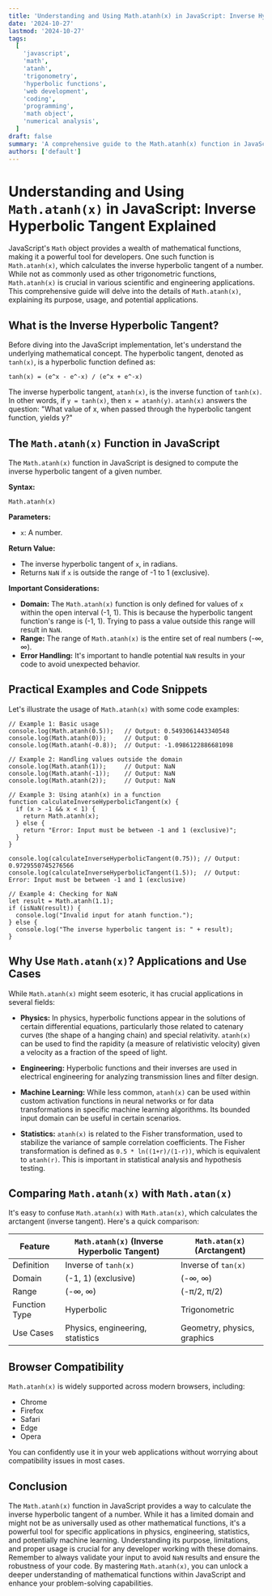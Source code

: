 ```yaml
---
title: 'Understanding and Using Math.atanh(x) in JavaScript: Inverse Hyperbolic Tangent Explained'
date: '2024-10-27'
lastmod: '2024-10-27'
tags:
  [
    'javascript',
    'math',
    'atanh',
    'trigonometry',
    'hyperbolic functions',
    'web development',
    'coding',
    'programming',
    'math object',
    'numerical analysis',
  ]
draft: false
summary: 'A comprehensive guide to the Math.atanh(x) function in JavaScript, covering its definition, usage, domain, range, and practical applications with code examples.'
authors: ['default']
---
```


# Understanding and Using `Math.atanh(x)` in JavaScript: Inverse Hyperbolic Tangent Explained

JavaScript's `Math` object provides a wealth of mathematical functions, making it a powerful tool for developers. One such function is `Math.atanh(x)`, which calculates the inverse hyperbolic tangent of a number. While not as commonly used as other trigonometric functions, `Math.atanh(x)` is crucial in various scientific and engineering applications. This comprehensive guide will delve into the details of `Math.atanh(x)`, explaining its purpose, usage, and potential applications.

## What is the Inverse Hyperbolic Tangent?

Before diving into the JavaScript implementation, let's understand the underlying mathematical concept. The hyperbolic tangent, denoted as `tanh(x)`, is a hyperbolic function defined as:

`tanh(x) = (e^x - e^-x) / (e^x + e^-x)`

The inverse hyperbolic tangent, `atanh(x)`, is the inverse function of `tanh(x)`. In other words, if `y = tanh(x)`, then `x = atanh(y)`. `atanh(x)` answers the question: "What value of x, when passed through the hyperbolic tangent function, yields y?"

## The `Math.atanh(x)` Function in JavaScript

The `Math.atanh(x)` function in JavaScript is designed to compute the inverse hyperbolic tangent of a given number.

**Syntax:**

```plaintext
Math.atanh(x)
```

**Parameters:**

- `x`: A number.

**Return Value:**

- The inverse hyperbolic tangent of `x`, in radians.
- Returns `NaN` if `x` is outside the range of -1 to 1 (exclusive).

**Important Considerations:**

- **Domain:** The `Math.atanh(x)` function is only defined for values of `x` within the open interval (-1, 1). This is because the hyperbolic tangent function's range is (-1, 1). Trying to pass a value outside this range will result in `NaN`.
- **Range:** The range of `Math.atanh(x)` is the entire set of real numbers (-∞, ∞).
- **Error Handling:** It's important to handle potential `NaN` results in your code to avoid unexpected behavior.

## Practical Examples and Code Snippets

Let's illustrate the usage of `Math.atanh(x)` with some code examples:

```plaintext
// Example 1: Basic usage
console.log(Math.atanh(0.5));   // Output: 0.5493061443340548
console.log(Math.atanh(0));     // Output: 0
console.log(Math.atanh(-0.8));  // Output: -1.0986122886681098

// Example 2: Handling values outside the domain
console.log(Math.atanh(1));     // Output: NaN
console.log(Math.atanh(-1));    // Output: NaN
console.log(Math.atanh(2));     // Output: NaN

// Example 3: Using atanh(x) in a function
function calculateInverseHyperbolicTangent(x) {
  if (x > -1 && x < 1) {
    return Math.atanh(x);
  } else {
    return "Error: Input must be between -1 and 1 (exclusive)";
  }
}

console.log(calculateInverseHyperbolicTangent(0.75)); // Output: 0.9729550745276566
console.log(calculateInverseHyperbolicTangent(1.5));  // Output: Error: Input must be between -1 and 1 (exclusive)

// Example 4: Checking for NaN
let result = Math.atanh(1.1);
if (isNaN(result)) {
  console.log("Invalid input for atanh function.");
} else {
  console.log("The inverse hyperbolic tangent is: " + result);
}
```

## Why Use `Math.atanh(x)`? Applications and Use Cases

While `Math.atanh(x)` might seem esoteric, it has crucial applications in several fields:

- **Physics:** In physics, hyperbolic functions appear in the solutions of certain differential equations, particularly those related to catenary curves (the shape of a hanging chain) and special relativity. `atanh(x)` can be used to find the rapidity (a measure of relativistic velocity) given a velocity as a fraction of the speed of light.

- **Engineering:** Hyperbolic functions and their inverses are used in electrical engineering for analyzing transmission lines and filter design.

- **Machine Learning:** While less common, `atanh(x)` can be used within custom activation functions in neural networks or for data transformations in specific machine learning algorithms. Its bounded input domain can be useful in certain scenarios.

- **Statistics:** `atanh(x)` is related to the Fisher transformation, used to stabilize the variance of sample correlation coefficients. The Fisher transformation is defined as `0.5 * ln((1+r)/(1-r))`, which is equivalent to `atanh(r)`. This is important in statistical analysis and hypothesis testing.

## Comparing `Math.atanh(x)` with `Math.atan(x)`

It's easy to confuse `Math.atanh(x)` with `Math.atan(x)`, which calculates the arctangent (inverse tangent). Here's a quick comparison:

| Feature       | `Math.atanh(x)` (Inverse Hyperbolic Tangent) | `Math.atan(x)` (Arctangent) |
| ------------- | -------------------------------------------- | --------------------------- |
| Definition    | Inverse of `tanh(x)`                         | Inverse of `tan(x)`         |
| Domain        | (-1, 1) (exclusive)                          | (-∞, ∞)                     |
| Range         | (-∞, ∞)                                      | (-π/2, π/2)                 |
| Function Type | Hyperbolic                                   | Trigonometric               |
| Use Cases     | Physics, engineering, statistics             | Geometry, physics, graphics |

## Browser Compatibility

`Math.atanh(x)` is widely supported across modern browsers, including:

- Chrome
- Firefox
- Safari
- Edge
- Opera

You can confidently use it in your web applications without worrying about compatibility issues in most cases.

## Conclusion

The `Math.atanh(x)` function in JavaScript provides a way to calculate the inverse hyperbolic tangent of a number. While it has a limited domain and might not be as universally used as other mathematical functions, it's a powerful tool for specific applications in physics, engineering, statistics, and potentially machine learning. Understanding its purpose, limitations, and proper usage is crucial for any developer working with these domains. Remember to always validate your input to avoid `NaN` results and ensure the robustness of your code. By mastering `Math.atanh(x)`, you can unlock a deeper understanding of mathematical functions within JavaScript and enhance your problem-solving capabilities.
